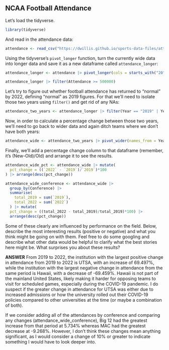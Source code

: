 ## NCAA Football Attendance 

Let's load the tidyverse.

```r
library(tidyverse)
```

And read in the attendance data:

```r
attendance <- read_csv("https://dwillis.github.io/sports-data-files/attendance.csv")
```

Using the tidyverse's `pivot_longer` function, turn the currently wide data into longer data and save it as a new dataframe called `attendance_longer`:

```r
attendance_longer <- attendance |> pivot_longer(cols = starts_with("20"), names_to = "Year", values_to = "Attendance")

attendance_longer |> filter(Attendance >= 500000)
```

Let's try to figure out whether football attendance has returned to "normal" by 2022, defining "normal" as 2019 figures. For that we'll need to isolate those two years using `filter()` and get rid of any NAs:

```r
attendance_two_years <- attendance_longer |> filter(Year == "2019" | Year == "2022") |> na.omit()
```

Now, in order to calculate a percentage change between those two years, we'll need to go back to wider data and again ditch teams where we don't have both years:

```r
attendance_wide <- attendance_two_years |> pivot_wider(names_from = Year, values_from = Attendance) |> na.omit()
```

Finally, we'll add a percentage change column to that dataframe (remember, it's (New-Old)/Old) and arrange it to see the results.

```r
attendance_wide_pct <- attendance_wide |> mutate(
  pct_change = ((`2022` - `2019`)/`2019`)*100
) |> arrange(desc(pct_change))

attendance_wide_conference <- attendance_wide |>
  group_by(Conference) |> 
  summarise(
    total_2019 = sum(`2019`),
    total_2022 = sum(`2022`)
  ) |> mutate(
  pct_change = ((total_2022 - total_2019)/total_2019)*100) |> 
  arrange(desc(pct_change))
```

Some of these clearly are influenced by performance on the field. Below, describe the most interesting results (positive or negative) and what you think might be going on with them. Feel free to do some googling and describe what other data would be helpful to clarify what the best stories here might be. What surprises you about these results?

**ANSWER**
From 2019 to 2022, the institution with the largest positive change in attendance from 2019 to 2022 is UTSA, with an increase of 69.497%, while the institution with the largest negative change in attendance from the same period is Hawaii, with a decrease of -69.459%. Hawaii is not part of the mainland United States, likely making it harder for opposing teams to visit for scheduled games, especially during the COVID-19 pandemic. I do suspect if the greater change in attendance for UTSA was either due to increased admissions or how the university rolled out their COVID-19 policies compared to other universities at the time (or maybe a combination of both).

If we consider adding all of the attendances by conference and comparing any changes (attendance_wide_conference), Big 12 had the greatest increase from that period at 5.734% whereas MAC had the greatest decrease at -9.268%. However, I don't think these changes mean anything significant, as I would consider a change of 10% or greater to indicate something I would have to look deeper into.
